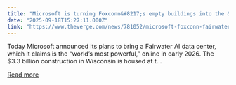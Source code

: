 ```yaml
---
title: "Microsoft is turning Foxconn&#8217;s empty buildings into the &#8216;world&#8217;s most powerful&#8217; AI data center"
date: "2025-09-18T15:27:11.000Z"
link: "https://www.theverge.com/news/781052/microsoft-foxconn-fairwater-worlds-most-powerful-ai-data-center"
---
```


Today Microsoft announced its plans to bring a Fairwater AI data center, which it claims is the “world’s most powerful,” online in early 2026. The $3.3 billion construction in Wisconsin is housed at t...

[Read more](https://www.theverge.com/news/781052/microsoft-foxconn-fairwater-worlds-most-powerful-ai-data-center)
